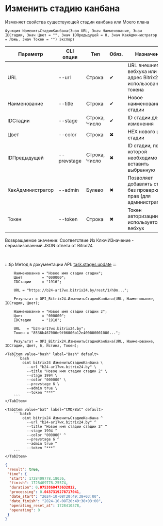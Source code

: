 ﻿---
sidebar_position: 2
---


# Изменить стадию канбана
 Изменяет свойства существующей стадии канбана или Моего плана



`Функция ИзменитьСтадиюКанбана(Знач URL, Знач Наименование, Знач IDСтадии, Знач Цвет = "", Знач IDПредыдущей = 0, Знач КакАдминистратор = Ложь, Знач Токен = "") Экспорт`

  | Параметр | CLI опция | Тип | Обяз. | Назначение |
  |-|-|-|-|-|
  | URL | --url | Строка | &#x2714; | URL внешнего вебхука или адрес Bitrix24 при использовании токена |
  | Наименование | --title | Строка | &#x2714; | Новое наименование стадии |
  | IDСтадии | --stage | Строка, Число | &#x2714; | ID стадии для изменения |
  | Цвет | --color | Строка | &#x2716; | HEX нового цвета стадии |
  | IDПредыдущей | --prevstage | Строка, Число | &#x2716; | ID стадии, после которой необходимо вставить выбранную |
  | КакАдминистратор | --admin | Булево | &#x2716; | Позволяет добавлять стадии без проверки прав (для администраторов) |
  | Токен | --token | Строка | &#x2716; | Токен авторизации, если используется не вебхук |

  
  Возвращаемое значение:   Соответствие Из КлючИЗначение - сериализованный JSON ответа от Bitrxi24

<br/>

:::tip
Метод в документации API: [task.stages.update](https://dev.1c-bitrix.ru/rest_help/tasks/task/kanban/task_stages_update.php)
:::
<br/>



```bsl title="Пример использования для 1С:Предприятие/OneScript"
    Наименование = "Новое имя стадии стадии";
    Цвет         = "000000";
    IDСтадии     = "1916";

    URL = "https://b24-ar17wx.bitrix24.by/rest/1/h0m...";

    Результат = OPI_Bitrix24.ИзменитьСтадиюКанбана(URL, Наименование, IDСтадии, Цвет);

    Наименование = "Новое имя стадии стадии 2";
    Цвет         = "000000";
    IDСтадии     = "1918";

    URL   = "b24-ar17wx.bitrix24.by";
    Токен = "8536b467006e9f06006b12e400000001000...";

    Результат = OPI_Bitrix24.ИзменитьСтадиюКанбана(URL, Наименование, IDСтадии, Цвет, 6, Истина, Токен);
```
    

 <Tabs>
  
    <TabItem value="bash" label="Bash" default>
        ```bash
            oint bitrix24 ИзменитьСтадиюКанбана \
              --url "b24-ar17wx.bitrix24.by" \
              --title "Новое имя стадии стадии 2" \
              --stage 1994 \
              --color "000000" \
              --prevstage 6 \
              --admin true \
              --token "***"
        ```
    </TabItem>
  
    <TabItem value="bat" label="CMD/Bat" default>
        ```batch
            oint bitrix24 ИзменитьСтадиюКанбана ^
              --url "b24-ar17wx.bitrix24.by" ^
              --title "Новое имя стадии стадии 2" ^
              --stage 1994 ^
              --color "000000" ^
              --prevstage 6 ^
              --admin true ^
              --token "***"
        ```
    </TabItem>
</Tabs>


```json title="Результат"
{
 "result": true,
 "time": {
  "start": 1728409778.18036,
  "finish": 1728409778.25574,
  "duration": 0.0753860473632812,
  "processing": 0.0437319278717041,
  "date_start": "2024-10-08T20:49:38+03:00",
  "date_finish": "2024-10-08T20:49:38+03:00",
  "operating_reset_at": 1728410378,
  "operating": 0
 }
}
```
